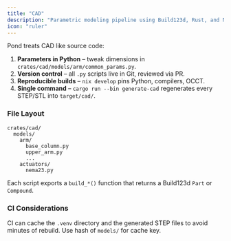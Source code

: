 ```yaml
---
title: "CAD"
description: "Parametric modeling pipeline using Build123d, Rust, and Nix"
icon: "ruler"
---
```


Pond treats CAD like source code:

1. **Parameters in Python** – tweak dimensions in `crates/cad/models/arm/common_params.py`.
2. **Version control** – all `.py` scripts live in Git, reviewed via PR.
3. **Reproducible builds** – `nix develop` pins Python, compilers, OCCT.
4. **Single command** – `cargo run --bin generate-cad` regenerates every STEP/STL into `target/cad/`.

### File Layout

```
crates/cad/
  models/
    arm/
      base_column.py
      upper_arm.py
      ...
    actuators/
      nema23.py
```

Each script exports a `build_*()` function that returns a Build123d `Part` or `Compound`.

### CI Considerations

CI can cache the `.venv` directory and the generated STEP files to avoid  minutes of rebuild. Use hash of `models/` for cache key.